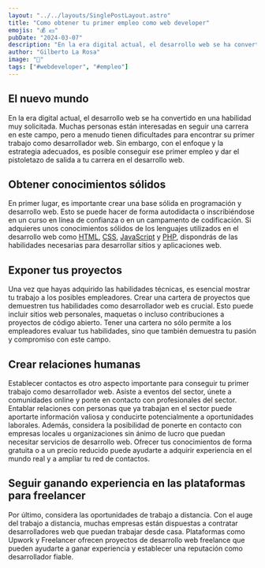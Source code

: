 ---
layout: "../../layouts/SinglePostLayout.astro"
title: "Como obtener tu primer empleo como web developer"
emojis: "💰 💵"
pubDate: "2024-03-07"
description: "En la era digital actual, el desarrollo web se ha convertido en una habilidad muy solicitada."
author: "Gilberto La Rosa"
image: "💼"
tags: ["#webdeveloper", "#empleo"]
---

## El nuevo mundo

En la era digital actual, el desarrollo web se ha convertido en una habilidad muy solicitada. Muchas personas están interesadas en seguir una carrera en este campo, pero a menudo tienen dificultades para encontrar su primer trabajo como desarrollador web. Sin embargo, con el enfoque y la estrategia adecuados, es posible conseguir ese primer empleo y dar el pistoletazo de salida a tu carrera en el desarrollo web.

## Obtener conocimientos sólidos

En primer lugar, es importante crear una base sólida en programación y desarrollo web. Esto se puede hacer de forma autodidacta o inscribiéndose en un curso en línea de confianza o en un campamento de codificación. Si adquieres unos conocimientos sólidos de los lenguajes utilizados en el desarrollo web como [HTML](https://es.wikipedia.org/wiki/HTML), [CSS](https://es.wikipedia.org/wiki/CSS), [JavaScript](https://es.wikipedia.org/wiki/JavaScript) y [PHP](https://es.wikipedia.org/wiki/PHP), dispondrás de las habilidades necesarias para desarrollar sitios y aplicaciones web.

## Exponer tus proyectos

Una vez que hayas adquirido las habilidades técnicas, es esencial mostrar tu trabajo a los posibles empleadores. Crear una cartera de proyectos que demuestren tus habilidades como desarrollador web es crucial. Esto puede incluir sitios web personales, maquetas o incluso contribuciones a proyectos de código abierto. Tener una cartera no sólo permite a los empleadores evaluar tus habilidades, sino que también demuestra tu pasión y compromiso con este campo.

## Crear relaciones humanas

Establecer contactos es otro aspecto importante para conseguir tu primer trabajo como desarrollador web. Asiste a eventos del sector, únete a comunidades online y ponte en contacto con profesionales del sector. Entablar relaciones con personas que ya trabajan en el sector puede aportarte información valiosa y conducirte potencialmente a oportunidades laborales. Además, considera la posibilidad de ponerte en contacto con empresas locales u organizaciones sin ánimo de lucro que puedan necesitar servicios de desarrollo web. Ofrecer tus conocimientos de forma gratuita o a un precio reducido puede ayudarte a adquirir experiencia en el mundo real y a ampliar tu red de contactos.

## Seguir ganando experiencia en las plataformas para freelancer

Por último, considera las oportunidades de trabajo a distancia. Con el auge del trabajo a distancia, muchas empresas están dispuestas a contratar desarrolladores web que puedan trabajar desde casa. Plataformas como Upwork y Freelancer ofrecen proyectos de desarrollo web freelance que pueden ayudarte a ganar experiencia y establecer una reputación como desarrollador fiable.

